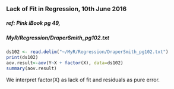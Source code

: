 ### Lack of Fit in Regression, 10th June 2016

##### ref: Pink iBook pg 49,
#####      MyR/Regression/DraperSmith_pg102.txt

```r
ds102 <- read.delim("~/MyR/Regression/DraperSmith_pg102.txt")
print(ds102)
aov.result<-aov(Y~X + factor(X), data=ds102)
summary(aov.result)
```
We interpret factor(X) as lack of fit and residuals as pure error.